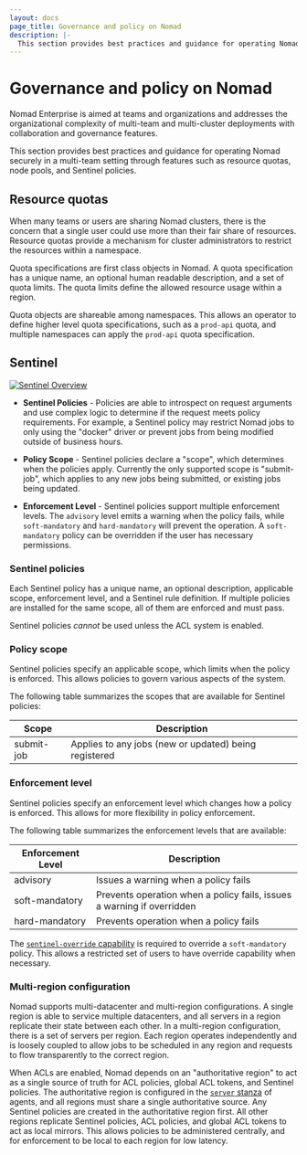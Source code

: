 ```yaml
---
layout: docs
page_title: Governance and policy on Nomad
description: |-
  This section provides best practices and guidance for operating Nomad securely in a multi-team setting through features such as resource quotas, node pools, and Sentinel policies.
---
```


# Governance and policy on Nomad

Nomad Enterprise is aimed at teams and organizations and addresses the organizational complexity of multi-team and multi-cluster deployments with collaboration and governance features.

This section provides best practices and guidance for operating Nomad
securely in a multi-team setting through features such as resource quotas, node
pools, and Sentinel policies.

## Resource quotas

<EnterpriseAlert inline />

When many teams or users
are sharing Nomad clusters, there is the concern that a single user could use
more than their fair share of resources. Resource quotas provide a mechanism for
cluster administrators to restrict the resources within a namespace.

Quota specifications are first class objects in Nomad. A quota specification
has a unique name, an optional human readable description, and a set of quota
limits. The quota limits define the allowed resource usage within a region.

Quota objects are shareable among namespaces. This allows an operator to define
higher level quota specifications, such as a `prod-api` quota, and multiple
namespaces can apply the `prod-api` quota specification.

## Sentinel

<EnterpriseAlert inline />

[![Sentinel Overview][img_sentinel_overview]][img_sentinel_overview]

- **Sentinel Policies** - Policies are able to introspect on request arguments
  and use complex logic to determine if the request meets policy requirements.
  For example, a Sentinel policy may restrict Nomad jobs to only using the
  "docker" driver or prevent jobs from being modified outside of business
  hours.

- **Policy Scope** - Sentinel policies declare a "scope", which determines when
  the policies apply. Currently the only supported scope is "submit-job", which
  applies to any new jobs being submitted, or existing jobs being updated.

- **Enforcement Level** - Sentinel policies support multiple enforcement levels.
  The `advisory` level emits a warning when the policy fails, while
  `soft-mandatory` and `hard-mandatory` will prevent the operation. A
  `soft-mandatory` policy can be overridden if the user has necessary
  permissions.

### Sentinel policies

Each Sentinel policy has a unique name, an optional description, applicable
scope, enforcement level, and a Sentinel rule definition. If multiple policies
are installed for the same scope, all of them are enforced and must pass.

Sentinel policies _cannot_ be used unless the ACL system is enabled.

### Policy scope

Sentinel policies specify an applicable scope, which limits when the policy is
enforced. This allows policies to govern various aspects of the system.

The following table summarizes the scopes that are available for Sentinel
policies:

| Scope      | Description                                           |
| ---------- | ----------------------------------------------------- |
| submit-job | Applies to any jobs (new or updated) being registered |

### Enforcement level

Sentinel policies specify an enforcement level which changes how a policy is
enforced. This allows for more flexibility in policy enforcement.

The following table summarizes the enforcement levels that are available:

| Enforcement Level | Description                                                            |
| ----------------- | ---------------------------------------------------------------------- |
| advisory          | Issues a warning when a policy fails                                   |
| soft-mandatory    | Prevents operation when a policy fails, issues a warning if overridden |
| hard-mandatory    | Prevents operation when a policy fails                                 |

The [`sentinel-override` capability] is required to override a `soft-mandatory`
policy. This allows a restricted set of users to have override capability when
necessary.

### Multi-region configuration

Nomad supports multi-datacenter and multi-region configurations. A single region
is able to service multiple datacenters, and all servers in a region replicate
their state between each other. In a multi-region configuration, there is a set
of servers per region. Each region operates independently and is loosely coupled
to allow jobs to be scheduled in any region and requests to flow transparently
to the correct region.

When ACLs are enabled, Nomad depends on an "authoritative region" to act as a
single source of truth for ACL policies, global ACL tokens, and Sentinel
policies. The authoritative region is configured in the [`server` stanza] of
agents, and all regions must share a single authoritative source. Any Sentinel
policies are created in the authoritative region first. All other regions
replicate Sentinel policies, ACL policies, and global ACL tokens to act as local
mirrors. This allows policies to be administered centrally, and for enforcement
to be local to each region for low latency.


[img_sentinel_overview]: /img/govern/sentinel.jpg
[`sentinel-override` capability]: /nomad/docs/secure/acl#sentinel-override
[`server` stanza]: /nomad/docs/configuration/server
